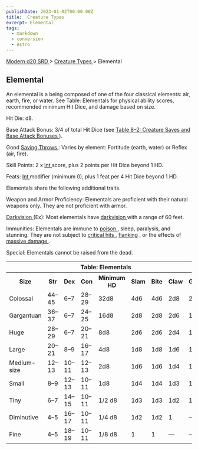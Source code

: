 ```yaml
---
publishDate: 2023-01-02T00:00:00Z
title:  Creature Types 
excerpt: Elemental
tags:
  - markdown
  - conversion
  - Astro
---
```


[ Modern d20 SRD ](/#modernD20) > [ Creature Types ](modern-d20-srd-creature-types-index) > Elemental

##  Elemental

An elemental is a being composed of one of the four classical elements: air,
earth, fire, or water. See Table: Elementals for physical ability scores,
recommended minimum Hit Dice, and damage based on size.

Hit Die: d8.

Base Attack Bonus: 3/4 of total Hit Dice (see [ Table 8–2: Creature Saves and Base Attack Bonuses ](modern-d20-srd-creature-types-index) ).

Good [ Saving Throws ](modern-d20-srd-basics-saving-throws) : Varies by
element: Fortitude (earth, water) or Reflex (air, fire).

Skill Points: 2 x [ Int ](modern-d20-srd-basics-ability-scores) score, plus 2
points per Hit Dice beyond 1 HD.

Feats: [ Int ](modern-d20-srd-basics-ability-scores) modifier (minimum 0),
plus 1 feat per 4 Hit Dice beyond 1 HD.

Elementals share the following additional traits.

Weapon and Armor Proficiency: Elementals are proficient with their natural
weapons only. They are not proficient with armor.

[ Darkvision ](modern-d20-srd-special-abilities-darkvision) (Ex): Most
elementals have [ darkvision ](modern-d20-srd-special-abilities-darkvision)
with a range of 60 feet.

Immunities: Elementals are immune to [ poison ](modern-d20-srd-environment-hazards-poison) , sleep, paralysis, and stunning. They are not subject to [critical hits ](modern-d20-srd-combat-critical-hits) , [ flanking](modern-d20-srd-combat-movement-and-position) , or the effects of [ massive damage ](modern-d20-srd-environment-hazards-falling) .

Special: Elementals cannot be raised from the dead.


<table> <tr> <th colspan="9"> Table: Elementals </th> </tr> <tr> <th> Size </th> <th> Str </th> <th> Dex </th> <th> Con </th> <th> Minimum HD </th> <th> Slam </th> <th> Bite </th> <th> Claw </th> <th> Gore </th> </tr> <tr> <td> Colossal </td> <td> 44–45 </td> <td> 6–7 </td> <td> 28–29 </td> <td> 32d8 </td> <td> 4d6 </td> <td> 4d6 </td> <td> 2d8 </td> <td> 2d6 </td> </tr> <tr class="shaded"> <td> Gargantuan </td> <td> 36–37 </td> <td> 6–7 </td> <td> 24–25 </td> <td> 16d8 </td> <td> 2d8 </td> <td> 2d8 </td> <td> 2d6 </td> <td> 1d8 </td> </tr> <tr> <td> Huge </td> <td> 28–29 </td> <td> 6–7 </td> <td> 20–21 </td> <td> 8d8 </td> <td> 2d6 </td> <td> 2d6 </td> <td> 2d4 </td> <td> 1d6 </td> </tr> <tr class="shaded"> <td> Large </td> <td> 20–21 </td> <td> 8–9 </td> <td> 16–17 </td> <td> 4d8 </td> <td> 1d8 </td> <td> 1d8 </td> <td> 1d6 </td> <td> 1d4 </td> </tr> <tr> <td> Medium-size </td> <td> 12–13 </td> <td> 10–11 </td> <td> 12–13 </td> <td> 2d8 </td> <td> 1d6 </td> <td> 1d6 </td> <td> 1d4 </td> <td> 1d3 </td> </tr> <tr class="shaded"> <td> Small </td> <td> 8–9 </td> <td> 12–13 </td> <td> 10–11 </td> <td> 1d8 </td> <td> 1d4 </td> <td> 1d4 </td> <td> 1d3 </td> <td> 1d2 </td> </tr> <tr> <td> Tiny </td> <td> 6–7 </td> <td> 14–15 </td> <td> 10–11 </td> <td> 1/2 d8 </td> <td> 1d3 </td> <td> 1d3 </td> <td> 1d2 </td> <td> 1 </td> </tr> <tr class="shaded"> <td> Diminutive </td> <td> 4–5 </td> <td> 16–17 </td> <td> 10–11 </td> <td> 1/4 d8 </td> <td> 1d2 </td> <td> 1d2 </td> <td> 1 </td> <td> — </td> </tr> <tr> <td> Fine </td> <td> 4–5 </td> <td> 18–19 </td> <td> 10–11 </td> <td> 1/8 d8 </td> <td> 1 </td> <td> 1 </td> <td> — </td> <td> — </td> </tr> </table>


